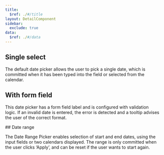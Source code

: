 ```yaml
---
title:
  $ref: ./#/title
layout: DetailComponent
sidebar:
  exclude: true
data:
  $ref: ./#/data
---
```


<LivePreviewControls>
<LivePreview componentName="date-picker" exampleName="Default">

## Single select

The default date picker allows the user to pick a single date, which is committed when it has been typed into the field or selected from the calendar.

</LivePreview>
<LivePreview componentName="date-picker" exampleName="WithFormField">

## With form field

This date picker has a form field label and is configured with validation logic. If an invalid date is entered, the error is detected and a tooltip advises the user of the correct format.

</LivePreview>
<LivePreview componentName="date-picker" exampleName="Range">
## Date range

The Date Range Picker enables selection of start and end dates, using the input fields or two calendars displayed. The range is only committed when the user clicks ‘Apply’, and can be reset if the user wants to start again.

</LivePreview>
</LivePreviewControls>

